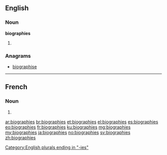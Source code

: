 ==English==

===Noun===
'''biographies'''

# {{plural of|biography}}

===Anagrams===
* [[biographise#English|biographise]]

[[Category:English plurals ending in "-ies"]]

----

==French==

===Noun===
{{head|fr|plural}} {{f|p}}

# {{plural of|biographie|lang=fr}}

[[ar:biographies]]
[[br:biographies]]
[[et:biographies]]
[[el:biographies]]
[[es:biographies]]
[[eo:biographies]]
[[fr:biographies]]
[[ku:biographies]]
[[mg:biographies]]
[[my:biographies]]
[[ja:biographies]]
[[no:biographies]]
[[sv:biographies]]
[[zh:biographies]]
